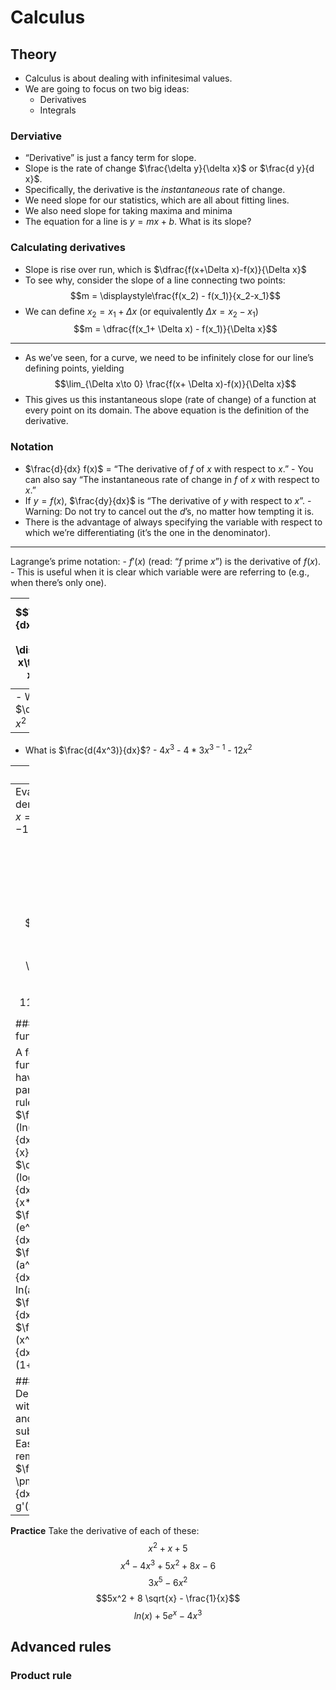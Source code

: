 # Calculus

## Theory

- Calculus is about dealing with infinitesimal values.
- We are going to focus on two big ideas:
    - Derivatives
    - Integrals

### Derviative

- “Derivative” is just a fancy term for slope.
- Slope is the rate of change $\frac{\delta y}{\delta x}$ or $\frac{d y}{d x}$.
- Specifically, the derivative is the *instantaneous* rate of change.
- We need slope for our statistics, which are all about fitting lines.
- We also need slope for taking maxima and minima
- The equation for a line is $y = mx + b$. What is its slope?

### Calculating derivatives

- Slope is rise over run, which is $\dfrac{f(x+\Delta x)-f(x)}{\Delta x}$
- To see why, consider the slope of a line connecting two points:
$$m = \displaystyle\frac{f(x_2) - f(x_1)}{x_2-x_1}$$
- We can define $x_2 = x_1 + \Delta x$ (or equivalently $\Delta x = x_2 - x_1$)
$$m = \dfrac{f(x_1+ \Delta x) - f(x_1)}{\Delta x}$$

---

- As we've seen, for a curve, we need to be infinitely close for our line's defining points, yielding 
$$\lim_{\Delta x\to 0} \frac{f(x+ \Delta x)-f(x)}{\Delta x}$$
- This gives us this instantaneous slope (rate of change) of a function at every point on its domain. The above equation is the definition of the derivative.

### Notation
- $\frac{d}{dx} f(x)$ = "The derivative of $f$ of $x$ with respect to $x$."
        - You can also say "The instantaneous rate of change in $f$ of $x$ with respect to $x$."
- If $y=f(x)$, $\frac{dy}{dx}$ is "The derivative of $y$ with respect to $x$".
        - Warning: Do not try to cancel out the $d$'s, no matter how tempting it is.
- There is the advantage of always specifying the variable with respect to which we're differentiating (it's the one in the denominator).

---

Lagrange's prime notation:
- $f'(x)$ (read: "$f$ prime $x$") is the derivative of $f(x)$.
        - This is useful when it is clear which variable were are referring to (e.g., when there's only one).

---
$$\displaystyle\frac{dy}{dx} = \frac{d}{dx} f(x) = f'(x) = \displaystyle\lim_{\Delta x\to 0 } \frac{f(x+\Delta x)-f(x)}{\Delta x}$$

## Basic rules
### Power rule
- Power rule is important for differentiation by hand.
- It tells us how to take the derivative of a polynomial.
- $\dfrac{d(ax^n)}{dx}=anx^{n-1}$
- Notation reminder: $\frac{dy}{dx}=f'(x)$

---
- What is $\dfrac{d(x^2)}{dx}$?
        - $x^2$
        - $2 x^{2-1}$
        -$2x$

---
- What is $\frac{d(4x^3)}{dx}$?
        - $4x^3$
        - $4*3 x^{3-1}$
        - $12x^2$

--- 
**Practice**

Take the derivative of each of these.
$$x^3$$
$$3x^2$$ 
$$60x^{11}$$ 
$$x$$
$$\frac{4}{x^2} $$
$$9 \sqrt{x}$$
$$6 x^{5/2}$$
$$11,596,232$$

---
Evaluate the derivatives at $x=2$ and $x=-1$
$$x^3$$
$$3x^2$$ 
$$60x^{11}$$ 
$$x$$
$$\frac{4}{x^2} $$
$$9 \sqrt{x}$$
$$6 x^{5/2}$$
$$11,596,232$$

### Special functions

A few functions have particular rules
- $\frac{d (ln(x))}{dx}=\frac{1}{x}$
- $\dfrac{d (log_b(x))}{dx}=\dfrac{1}{x*ln(b)}$
- $\frac{d (e^x)}{dx}=e^x$
- $\frac{d (a^x)}{dx}=a^x ln(a)$
- $\frac{dy}{dx}c=0$
- $\frac{d (x^x)}{dx}=x^x (1+ln(x))$

### Derivatives with addition and subtraction
Easiest rule to remember: 
- $\frac{d (f(x) \pm g(x))}{dx}=f'(x) \pm g'(x)$

---
**Practice**
Take the derivative of each of these:
$$x^2 + x +5$$
$$x^4 - 4x^3 + 5x^2 + 8x - 6$$
$$3x^5 - 6x^2$$
$$5x^2 + 8 \sqrt{x} - \frac{1}{x}$$
$$ln(x) + 5e^x - 4x^3$$ 

## Advanced rules
### Product rule


